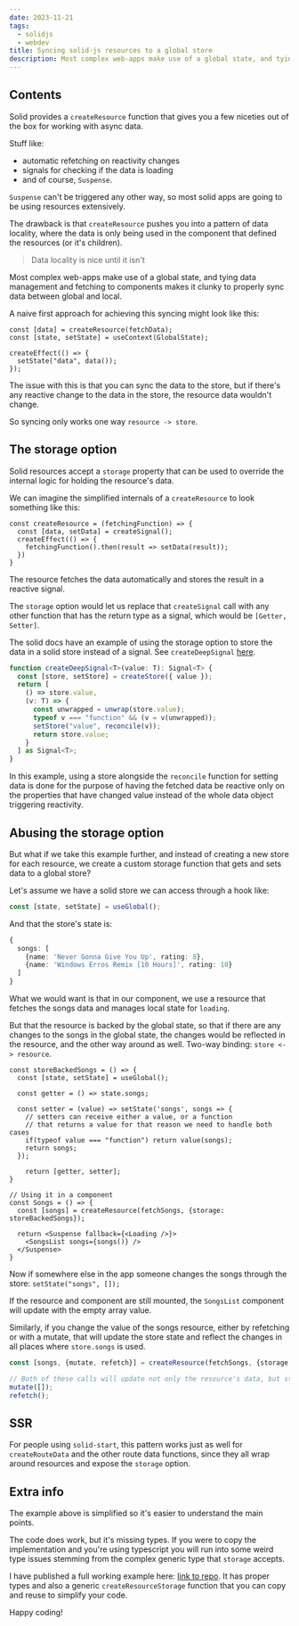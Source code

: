 ```yaml
---
date: 2023-11-21
tags:
  - solidjs
  - webdev
title: Syncing solid-js resources to a global store
description: Most complex web-apps make use of a global state, and tying data management and fetching to components makes it clunky to properly sync data between global and local. Solve all issues in your solid-js app by using the storage option on resources.
---
```


## Contents

Solid provides a `createResource` function that gives you a few niceties out of the box for working with async data.

Stuff like:
- automatic refetching on reactivity changes
- signals for checking if the data is loading
- and of course, `Suspense`.

`Suspense` can't be triggered any other way, so most solid apps are going to be using resources extensively.

The drawback is that `createResource` pushes you into a pattern of data locality, where the data is only being used in the component that defined the resources (or it's children).

> Data locality is nice until it isn't

Most complex web-apps make use of a global state, and tying data management and fetching to components makes it clunky to properly sync data between global and local.


A naive first approach for achieving this syncing might look like this:

```tsx lang="tsx"
const [data] = createResource(fetchData);
const [state, setState] = useContext(GlobalState);

createEffect(() => {
  setState("data", data());
});
```

The issue with this is that you can sync the data to the store, but if there's any reactive change to the data in the store, the resource data wouldn't change.

So syncing only works one way `resource -> store`.

## The storage option

Solid resources accept a `storage` property that can be used to override the internal logic for holding the resource's data.

We can imagine the simplified internals of a `createResource` to look something like this:

```tsx lang="tsx"
const createResource = (fetchingFunction) => {
  const [data, setData] = createSignal();
  createEffect(() => {
    fetchingFunction().then(result => setData(result));
  })
}
```

The resource fetches the data automatically and stores the result in a reactive signal.

The `storage` option would let us replace that `createSignal` call with any other function that has the return type as a signal, which would be `[Getter, Setter]`.


The solid docs have an example of using the storage option to store the data in a solid store instead of a signal. See `createDeepSignal` [here](https://www.solidjs.com/docs/latest/api#createresource:~:text=New%20in%201.5.0%20Experimental).

```ts lang="ts"
function createDeepSignal<T>(value: T): Signal<T> {
  const [store, setStore] = createStore({ value });
  return [
    () => store.value,
    (v: T) => {
      const unwrapped = unwrap(store.value);
      typeof v === "function" && (v = v(unwrapped));
      setStore("value", reconcile(v));
      return store.value;
    }
  ] as Signal<T>;
}
```

In this example, using a store alongside the `reconcile` function for setting data is done for the purpose of having the fetched data be reactive only on the properties that have changed value instead of the whole data object triggering reactivity.

## Abusing the storage option

But what if we take this example further, and instead of creating a new store for each resource, we create a custom storage function that gets and sets data to a global store?

Let's assume we have a solid store we can access through a hook like:
```ts lang="ts"
const [state, setState] = useGlobal();
```

And that the store's state is:
```ts lang="ts"
{
  songs: [
    {name: 'Never Gonna Give You Up', rating: 8},
    {name: 'Windows Erros Remix [10 Hours]', rating: 10}
  ]
}
```

What we would want is that in our component, we use a resource that fetches the songs data and manages local state for `loading`.

But that the resource is backed by the global state, so that if there are any changes to the songs in the global state, the changes would be reflected in the resource, and the other way around as well. Two-way binding: `store <-> resource`.

```tsx lang="tsx"
const storeBackedSongs = () => {
  const [state, setState] = useGlobal();

  const getter = () => state.songs;

  const setter = (value) => setState('songs', songs => {
    // setters can receive either a value, or a function
    // that returns a value for that reason we need to handle both cases
    if(typeof value === "function") return value(songs);
    return songs;
  });

    return [getter, setter];
}

// Using it in a component
const Songs = () => {
  const [songs] = createResource(fetchSongs, {storage: storeBackedSongs});

  return <Suspense fallback={<Loading />}>
    <SongsList songs={songs()} />
  </Suspense>
}
```

Now if somewhere else in the app someone changes the songs through the store:
`setState("songs", []);`

If the resource and component are still mounted, the `SongsList` component will update with the empty array value.

Similarly, if you change the value of the songs resource, either by refetching or with a mutate, that will update the store state and reflect the changes in all places where `store.songs` is used.
```ts lang="ts"
const [songs, {mutate, refetch}] = createResource(fetchSongs, {storage: storeBackedSongs});

// Both of these calls will update not only the resource's data, but store.songs as well
mutate([]);
refetch();
```

## SSR
For people using `solid-start`, this pattern works just as well for `createRouteData` and the other route data functions, since they all wrap around resources and expose the `storage` option.
## Extra info

The example above is simplified so it's easier to understand the main points.

The code does work, but it's missing types. If you were to copy the implementation and you're using typescript you will run into some weird type issues stemming from the complex generic type that `storage` accepts.

I have published a full working example here: [link to repo](https://github.com/andi23rosca/solid-storage-example).
It has proper types and also a generic `createResourceStorage` function that you can copy and reuse to simplify your code.

Happy coding!